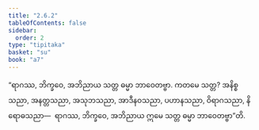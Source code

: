 ```yaml
---
title: "2.6.2"
tableOfContents: false
sidebar:
  order: 2
type: "tipitaka"
basket: "su"
book: "a7"
---
```



<DynamicBreadcrumb />

<Division number="624" book="a7" e="ch" v="16" p="512">

<Paragraph number="676" book="a7">
“ရာဂဿ, ဘိက္ခဝေ, အဘိညာယ သတ္တ ဓမ္မာ ဘာဝေတဗ္ဗာ. ကတမေ သတ္တ? အနိစ္စသညာ, အနတ္တသညာ, အသုဘသညာ, အာဒီနဝသညာ, ပဟာနသညာ, ဝိရာဂသညာ, နိရောဓသညာ—  ရာဂဿ, ဘိက္ခဝေ, အဘိညာယ ဣမေ သတ္တ ဓမ္မာ ဘာဝေတဗ္ဗာ”တိ.
</Paragraph>
</Division>